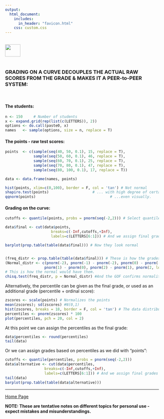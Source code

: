 ```yaml
---
output: 
  html_document:
    includes:
      in_header: "favicon.html" 
    css: custom.css
---
```


<br>
<a href="http://rinterested.github.io/statistics/index.html">
<img HEIGHT="40" WIDTH="50" src="https://cloud.githubusercontent.com/assets/9312897/10556783/a27a26fa-745c-11e5-9b1a-2d5bd737387a.PNG"></a>
<br><br>


### GRADING ON A CURVE DECOUPLES THE ACTUAL RAW SCORES FROM THE GRADE & MAKES IT A PEER-to-PEER SYSTEM:
<br>

#### The students:

```r
n <- 150     # Number of students
x <- expand.grid(rep(list(c(LETTERS)), 2))
options <- do.call(paste0, x)
names   <- sample(options, size = n, replace = T)
```

#### The points - raw test scores:

```r
points  <- c(sample(seq(40, 50, 0.1), 15, replace = T), 
             sample(seq(50, 60, 0.1), 46, replace = T),
             sample(seq(60, 70, 0.1), 25, replace = T),
             sample(seq(70, 80, 0.1), 47, replace = T),
             sample(seq(80, 100, 0.1), 17, replace = T))

data <- data.frame(names, points)

hist(points, xlim=c(0,100), border = F, col = 'tan') # Not normal
shapiro.test(points)                    # ... with high degree of certainty...
qqnorm(points)                                  # ...even visually.
```

#### Grading on the curve:

```r
cutoffs <- quantile(points, probs = pnorm(seq(-2,2))) # Select quantiles with frequency distr like SD of N(0,1)

data$final <- cut(data$points,
                     breaks=c(-Inf,cutoffs,+Inf),
                     labels=c(LETTERS[6:1])) # And we assign final grades based on these cutoffs

barplot(prop.table(table(data$final))) # Now they look normal


(freq_distr <- prop.table(table(data$final))) # These is how the grades are distributed.
(Normal_distr <- c(pnorm(-2), pnorm(-1) - pnorm(-2), pnorm(0) - pnorm(-1),
                  pnorm(1) - pnorm(0), pnorm(2) - pnorm(1), pnorm(2, lower.tail = F))) 
# This is how the normal would have them.
chisq.test(freq_distr, p = Normal_distr) #And the GOF confirms normality.
```


Alternatively, the percentile can be given as the final grade, or used as an additional grade (percentile + ordinal score):

```r
zscores <- scale(points) # Normalizes the points
mean(zscores); sd(zscores) #N(0,1)
hist(zscores, breaks = 18, border = F, col = 'tan') # The data distribution is normalized but not distributed normally
percentiles <- pnorm(zscores) * 100
plot(percentiles, pch = 20, col = 2)
```

At this point we can assign the percentiles as the final grade:

```r
data$percentiles <- round(percentiles)
tail(data)
```

Or we can assign grades based on percentiles as we did with "points":

```r
cutoffs <- quantile(percentiles, probs = pnorm(seq(-2,2)))
data$alternative <- cut(data$percentiles,
                  breaks=c(-Inf,cutoffs,+Inf),
                  labels=c(LETTERS[6:1])) # And we assign final grades based on these cutoffs
tail(data)
barplot(prop.table(table(data$alternative)))
```


---
<a href="http://rinterested.github.io/statistics/index.html">Home Page</a>

**NOTE: These are tentative notes on different topics for personal use - expect mistakes and misunderstandings.**
